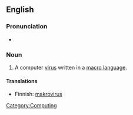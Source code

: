 ==English==

===Pronunciation===
*{{audio|en-uk-macrovirus.ogg|Audio (UK)}}

===Noun===
{{en-noun|es}}

#A computer [[virus]] written in a [[macro language]].

====Translations====
{{trans-top|computer virus}}
*Finnish: [[makrovirus]]
{{trans-bottom}}
[[Category:Computing]]